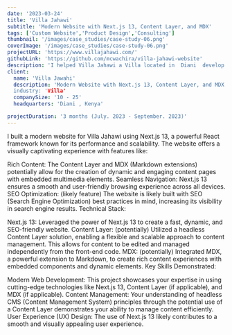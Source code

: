 ```yaml
---
date: '2023-03-24'
title: 'Villa Jahawi'
subtitle: 'Modern Website with Next.js 13, Content Layer, and MDX'
tags: ['Custom Website','Product Design','Consulting']
thumbnail: '/images/case_studies/case-study-06.png'
coverImage: '/images/case_studies/case-study-06.png'
projectURL: 'https://www.villajahawi.com/'
githubLink: 'https://github.com/mcwachira/villa-jahawi-website'
description: 'I helped Villa Jahawi a Villa located in  Diani  develop a new  website and improved their online presence.'
client:
  name: 'Villa Jawahi'
  description: 'Modern Website with Next.js 13, Content Layer, and MDX''
  industry: 'Villa'
  companySize: '10 - 25'
  headquarters: 'Diani , Kenya'

projectDuration: '3 months (July. 2023 - September. 2023)'
---
```

I built a modern website for Villa Jahawi using Next.js 13, a powerful React framework known for its performance and scalability. The website offers a visually captivating experience with features like:

Rich Content: The Content Layer and MDX (Markdown extensions) potentially allow for the creation of dynamic and engaging content pages with embedded multimedia elements.
Seamless Navigation: Next.js 13 ensures a smooth and user-friendly browsing experience across all devices.
SEO Optimization: (likely feature) The website is likely built with SEO (Search Engine Optimization) best practices in mind, increasing its visibility in search engine results.
Technical Stack:

Next.js 13: Leveraged the power of Next.js 13 to create a fast, dynamic, and SEO-friendly website.
Content Layer: (potentially) Utilized a headless Content Layer solution, enabling a flexible and scalable approach to content management. This allows for content to be edited and managed independently from the front-end code.
MDX: (potentially) Integrated MDX, a powerful extension to Markdown, to create rich content experiences with embedded components and dynamic elements.
Key Skills Demonstrated:

Modern Web Development: This project showcases your expertise in using cutting-edge technologies like Next.js 13, Content Layer (if applicable), and MDX (if applicable).
Content Management: Your understanding of headless CMS (Content Management System) principles through the potential use of a Content Layer demonstrates your ability to manage content efficiently.
User Experience (UX) Design: The use of Next.js 13 likely contributes to a smooth and visually appealing user experience.